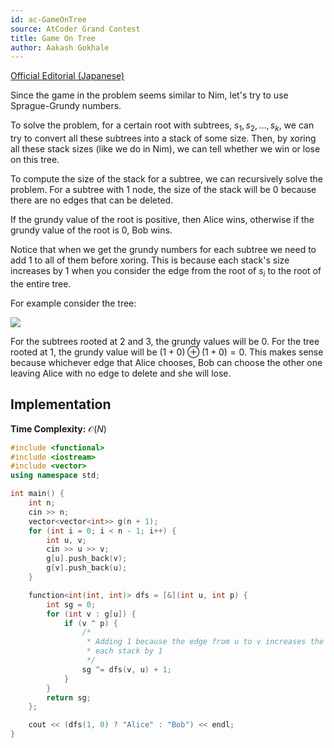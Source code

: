 ```yaml
---
id: ac-GameOnTree
source: AtCoder Grand Contest
title: Game On Tree
author: Aakash Gokhale
---
```


[Official Editorial (Japanese)](https://atcoder.jp/contests/agc017/editorial)

Since the game in the problem seems similar to Nim, let's try to use Sprague-Grundy numbers.

To solve the problem, for a certain root with subtrees, $s_1, s_2, ..., s_k$, we can try to convert all these subtrees into a stack of some size.
Then, by xoring all these stack sizes (like we do in Nim), we can tell whether we win or lose on this tree.

To compute the size of the stack for a subtree, we can recursively solve the problem.
For a subtree with $1$ node, the size of the stack will be $0$ because there are no edges that can be deleted.

If the grundy value of the root is positive, then Alice wins, otherwise if the grundy value of the root is $0$, Bob wins.

Notice that when we get the grundy numbers for each subtree we need to add $1$ to all of them before xoring.
This is because each stack's size increases by $1$ when you consider the edge from the root of $s_i$ to the root of the entire tree.

For example consider the tree:

![](ac-GameOnTree/gameontree.png)

For the subtrees rooted at $2$ and $3$, the grundy values will be $0$.
For the tree rooted at $1$, the grundy value will be $(1 + 0) \oplus (1 + 0) = 0$.
This makes sense because whichever edge that Alice chooses, Bob can choose the other one leaving Alice with no edge to delete and she will lose.

## Implementation

**Time Complexity:** $\mathcal{O}(N)$

<LanguageSection>
<CPPSection>

```cpp
#include <functional>
#include <iostream>
#include <vector>
using namespace std;

int main() {
	int n;
	cin >> n;
	vector<vector<int>> g(n + 1);
	for (int i = 0; i < n - 1; i++) {
		int u, v;
		cin >> u >> v;
		g[u].push_back(v);
		g[v].push_back(u);
	}

	function<int(int, int)> dfs = [&](int u, int p) {
		int sg = 0;
		for (int v : g[u]) {
			if (v ^ p) {
				/*
				 * Adding 1 because the edge from u to v increases the size of
				 * each stack by 1
				 */
				sg ^= dfs(v, u) + 1;
			}
		}
		return sg;
	};

	cout << (dfs(1, 0) ? "Alice" : "Bob") << endl;
}
```

</CPPSection>
</LanguageSection>
